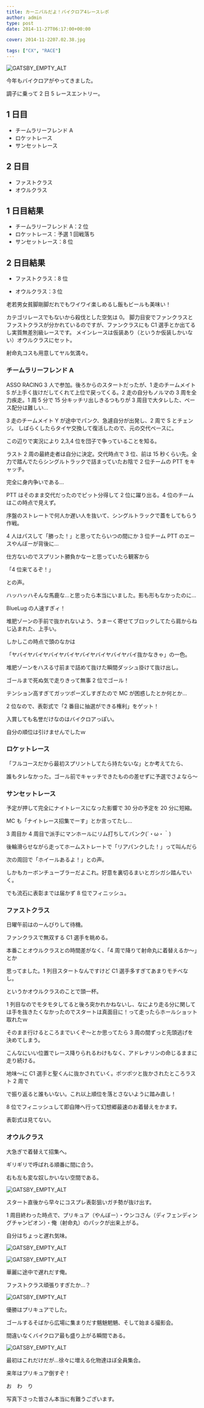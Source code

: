 ---
title: カーニバルだよ！バイクロア4レースレポ
author: admin
type: post
date: 2014-11-27T06:17:00+00:00

cover: 2014-11-2207.02.38.jpg

tags: ["CX", "RACE"]
---

![GATSBY_EMPTY_ALT](2014-11-2207.02.38)

今年もバイクロアがやってきました。

調子に乗って 2 日 5 レースエントリー。

## 1 日目

- チームラリーフレンド A
- ロケットレース
- サンセットレース

## 2 日目

- ファストクラス
- オウルクラス

## 1 日目結果

- チームラリーフレンド A：2 位
- ロケットレース：予選 1 回戦落ち
- サンセットレース：8 位

## 2 日目結果

- ファストクラス：8 位

- オウルクラス：3 位

老若男女貧脚剛脚だれでもワイワイ楽しめるし飯もビールも美味い！

カテゴリレースでもないから殺伐とした空気は 0。
脚力目安でファンクラスとファストクラスが分かれているのですが、ファンクラスにも
C1 選手とか出てるし実質無差別級レースです。
メインレースは仮装あり（というか仮装しかいない）オウルクラスにセット。

射命丸コスも用意してヤル気満々。

### チームラリーフレンド A

ASSO RACING 3 人で参加。後ろからのスタートだったが、1 走のチームメイト S が上手く抜けだしてくれて上位で戻ってくる。2 走の自分もノルマの 3 周を全力疾走。1 周 5 分で 15 分キッチリ出しきるつもりが 3 周目で大タレした、ペース配分は難しい…

3 走のチームメイト Y が途中でパンク、急遽自分が出発し、2 周で S とチェンジ。
しばらくしたらタイヤ交換して復活したので、元の交代ペースに。

この辺りで実況により 2,3,4 位を団子で争っていることを知る。

ラスト 2 周の最終走者は自分に決定。交代時点で 3 位、前は 15 秒くらい先。全力で踏んでたらシングルトラックで詰まっていたお陰で 2 位チームの PTT をキャッチ。

完全に身内争いである…

PTT はそのまま交代だったのでピット分得して 2 位に躍り出る。4 位のチームはこの時点で見えず。

序盤のストレートで何人か遅い人を抜いて、シングルトラックで蓋をしてもらう作戦。

4 人はパスして「勝った！」と思ってたらいつの間にか 3 位チーム PTT のエースやんぼーが背後に…

仕方ないのでスプリント勝負かなーと思っていたら観客から

「4 位来てるぞ！」

との声。

ハッハッハそんな馬鹿な…と思ったら本当にいました。影も形もなかったのに…

BlueLug の人速すぎィ！

堆肥ゾーンの手前で抜かれないよう、うまーく寄せてブロックしてたら肩からねじ込まれた、上手い。

しかしこの時点で頭のなかは

「ヤバイヤバイヤバイヤバイヤバイヤバイヤバイヤバイ抜かなきゃ」の一色。

堆肥ゾーンをハスる寸前まで詰めて抜けた瞬間ダッシュ掛けて抜け出し。

ゴールまで死ぬ気で走りきって無事 2 位でゴール！

テンション高すぎてガッツポーズしすぎたので MC が困惑したとか何とか…

2 位なので、表彰式で「2 番目に抽選ができる権利」をゲット！

入賞しても名誉だけなのはバイクロアっぽい。

自分の順位は引けませんでしたｗ

### ロケットレース

「フルコースだから最初スプリントしてたら持たないな」とか考えてたら、

誰もタレなかった。ゴール前でキャッチできたものの差せずに予選でさよなら～

### サンセットレース

予定が押して完全にナイトレースになった影響で 30 分の予定を 20 分に短縮。

MC も「ナイトレース招集でーす」とか言ってたし…

3 周目か 4 周目で派手にマンホールにリム打ちしてパンク(´・ω・｀)

後輪滑らせながら走ってホームストレートで「リアパンクした！」って叫んだら

次の周回で「ホイールあるよ！」との声。

しかもカーボンチューブラーだよこれ。好意を裏切るまいとガシガシ踏んでいく。

でも流石に表彰までは届かず 8 位でフィニッシュ。

### ファストクラス

日曜午前はのーんびりして待機。

ファンクラスで無双する C1 選手を眺める。

本番ことオウルクラスとの時間差がなく、「4 周で降りて射命丸に着替えるか～」とか

思ってました。1 列目スタートなんですけど C1 選手多すぎてあまりモチベなし。

というかオウルクラスのことで頭一杯。

1 列目なのでモタモタしてると後ろ突かれかねないし、なにより走る分に関しては手を抜きたくなかったのでスタートは真面目に！って走ったらホールショット取れたｗ

そのまま行けるところまでいくぞ～とか思ってたら 3 周の間ずっと先頭逃げを決めてしまう。

こんなにいい位置でレース降りられるわけもなく、アドレナリンの命じるままに走り続ける。

地味～に C1 選手と聖くんに抜かされていく。ポツポツと抜かされたところラスト 2 周で

で振り返ると誰もいない。これ以上順位を落とさないように踏み直し！

8 位でフィニッシュして即自陣へ行って幻想郷最速のお着替えをかます。

表彰式は見てない。

### オウルクラス

大急ぎで着替えて招集へ。

ギリギリで呼ばれる順番に間に合う。

右も左も変な奴しかいない空間である。

![GATSBY_EMPTY_ALT](20141123-IMG_7310)

スタート直後から早々にコスプレ表彰狙いガチ勢が抜け出す。

1 周目終わった時点で、プリキュア（やんぼー）・ウンコさん（ディフェンディングチャンピオン）・俺（射命丸）のパックが出来上がる。

自分はちょっと遅れ気味。

![GATSBY_EMPTY_ALT](B3IIGfmCIAARIbN.jpg)

![GATSBY_EMPTY_ALT](DSC02036.jpg)

華麗に途中で遅れだす俺。

ファストクラス頑張りすぎたか…？

![GATSBY_EMPTY_ALT](DSC02294.jpg)

優勝はプリキュアでした。

ゴールするそばから広場に集まりだす魑魅魍魎、そして始まる撮影会。

間違いなくバイクロア最も盛り上がる瞬間である。

![GATSBY_EMPTY_ALT](PB231952.jpg)

最初はこれだけだが…徐々に増える化物達ほぼ全員集合。

来年はプリキュア倒すぞ！

お　わ　り

写真下さった皆さん本当に有難うございます。

<LinkBox isAmazonLink url="https://www.amazon.co.jp/dp/B012WCEAMW/" />
